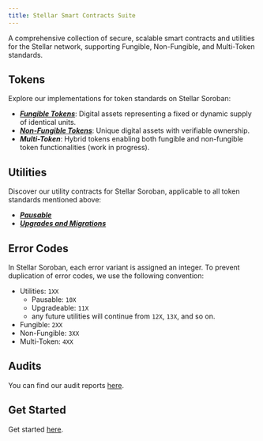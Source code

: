 ```yaml
---
title: Stellar Smart Contracts Suite
---
```


A comprehensive collection of secure, scalable smart contracts and utilities for the Stellar network,
supporting Fungible, Non-Fungible, and Multi-Token standards.

## Tokens
Explore our implementations for token standards on Stellar Soroban:

* ***[Fungible Tokens](/stellar-contracts/tokens/fungible)***: Digital assets representing a fixed or dynamic supply of identical units.
* ***[Non-Fungible Tokens](/stellar-contracts/tokens/non-fungible)***: Unique digital assets with verifiable ownership.
* ***Multi-Token***: Hybrid tokens enabling both fungible and non-fungible token functionalities (work in progress).

## Utilities
Discover our utility contracts for Stellar Soroban, applicable to all token standards mentioned above:

* ***[Pausable](/stellar-contracts/utils/pausable)***
* ***[Upgrades and Migrations](/stellar-contracts/upgradeable)***

## Error Codes
In Stellar Soroban, each error variant is assigned an integer. To prevent duplication of error codes,
we use the following convention:

* Utilities: `1XX`
  * Pausable: `10X`
  * Upgradeable: `11X`
  * any future utilities will continue from `12X`, `13X`, and so on.
* Fungible: `2XX`
* Non-Fungible: `3XX`
* Multi-Token: `4XX`

## Audits
You can find our audit reports [here](https://github.com/OpenZeppelin/stellar-contracts/tree/main/audits).

## Get Started
Get started [here](/stllar-contracts/get-started).

